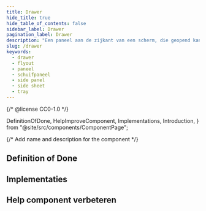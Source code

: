```yaml
---
title: Drawer
hide_title: true
hide_table_of_contents: false
sidebar_label: Drawer
pagination_label: Drawer
description: "Een paneel aan de zijkant van een scherm, die geopend kan worden voor gerelateerde informatie, formulieren of acties."
slug: /drawer
keywords:
  - drawer
  - flyout
  - paneel
  - schuifpaneel
  - side panel
  - side sheet
  - tray
---
```


{/* @license CC0-1.0 */}

  DefinitionOfDone,
  HelpImproveComponent,
  Implementations,
  Introduction,
} from "@site/src/components/ComponentPage";

{/* Add name and description for the component */}


<Introduction component={component} headingLevel={1} description={description} />

## Definition of Done

<DefinitionOfDone component={component} headingLevel={3} />

## Implementaties

<Implementations component={component} headingLevel={3} />

## Help component verbeteren

<HelpImproveComponent component={component} headingLevel={3} />
